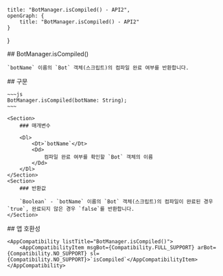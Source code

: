 
    title: "BotManager.isCompiled() - API2",
    openGraph: {
        title: "BotManager.isCompiled() - API2"
    }
}

<Section>
    ## BotManager.isCompiled()

    `botName` 이름의 `Bot` 객체(스크립트)의 컴파일 완료 여부를 반환합니다.
</Section>
<Section>
    ## 구문

    ~~~js
    BotManager.isCompiled(botName: String);
    ~~~

    <Section>
        ### 매개변수

        <Dl>
            <Dt>`botName`</Dt>
            <Dd>
                컴파일 완료 여부를 확인할 `Bot` 객체의 이름
            </Dd>
        </Dl>
    </Section>
    <Section>
        ### 반환값

        `Boolean` - `botName` 이름의 `Bot` 객체(스크립트)의 컴파일이 완료된 경우 `true`, 완료되지 않은 경우 `false`를 반환합니다.
    </Section>
</Section>
<Section>
    ## 앱 호환성

    <AppCompatibility listTitle="BotManager.isCompiled()">
        <AppCompatibilityItem msgBot={Compatibility.FULL_SUPPORT} arBot={Compatibility.NO_SUPPORT} sl={Compatibility.NO_SUPPORT}>`isCompiled`</AppCompatibilityItem>
    </AppCompatibility>
</Section>